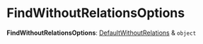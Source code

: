 
# FindWithoutRelationsOptions

 **FindWithoutRelationsOptions**: [DefaultWithoutRelations](medusa.DefaultWithoutRelations-1.mdx) & `object`
